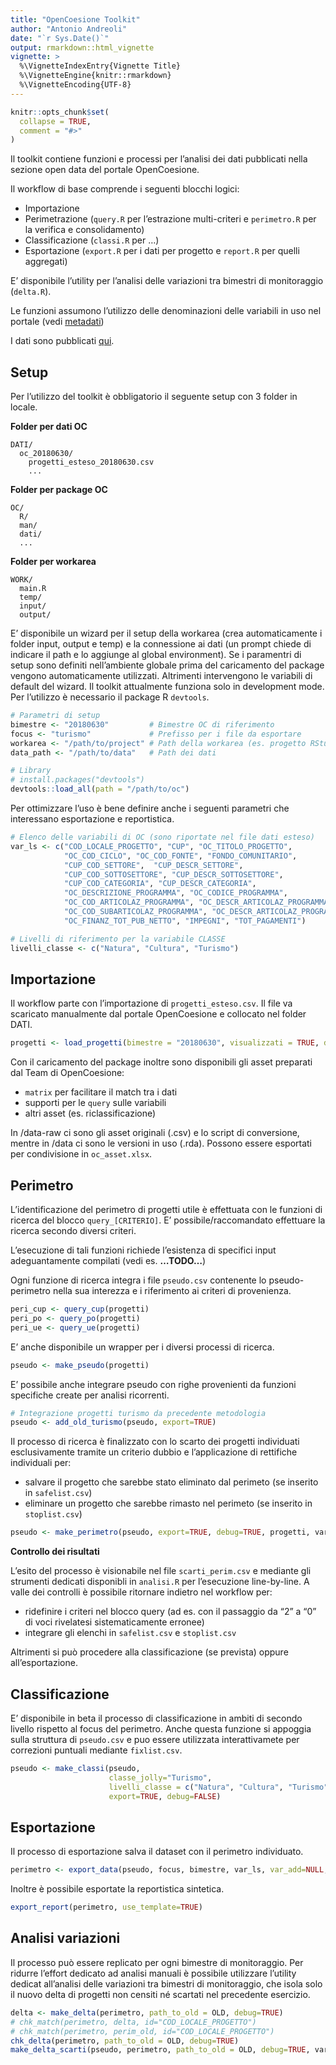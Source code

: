 ```yaml
---
title: "OpenCoesione Toolkit"
author: "Antonio Andreoli"
date: "`r Sys.Date()`"
output: rmarkdown::html_vignette
vignette: >
  %\VignetteIndexEntry{Vignette Title}
  %\VignetteEngine{knitr::rmarkdown}
  %\VignetteEncoding{UTF-8}
---
```


```r
knitr::opts_chunk$set(
  collapse = TRUE,
  comment = "#>"
)
```

Il toolkit contiene funzioni e processi per l'analisi dei dati pubblicati nella sezione open data del portale OpenCoesione.

Il workflow di base comprende i seguenti blocchi logici:

- Importazione
- Perimetrazione (`query.R` per l'estrazione multi-criteri e `perimetro.R` per la verifica e consolidamento)
- Classificazione (`classi.R` per ...)
- Esportazione (`export.R` per i dati per progetto e `report.R` per quelli aggregati)

E' disponibile l'utility per l'analisi delle variazioni tra bimestri di monitoraggio (`delta.R`).

Le funzioni assumono l'utilizzo delle denominazioni delle variabili in uso nel portale (vedi [metadati](https://opencoesione.gov.it/media/opendata/metadati_progetti_tracciato_esteso.xls))

I dati sono pubblicati [qui](https://opencoesione.gov.it/it/opendata/).


## Setup

Per l'utilizzo del toolkit è obbligatorio il seguente setup con 3 folder in locale.

**Folder per dati OC**

    DATI/
      oc_20180630/
        progetti_esteso_20180630.csv
        ...
    
**Folder per package OC**

    OC/
      R/
      man/
      dati/
      ...
    
**Folder per workarea**

    WORK/
      main.R
      temp/
      input/
      output/

E' disponibile un wizard per il setup della workarea (crea automaticamente i folder input, output e temp) e la connessione ai dati (un prompt chiede di indicare il path e lo aggiunge al global environment).
Se i paramentri di setup sono definiti nell'ambiente globale prima del caricamento del package vengono automaticamente utilizzati. Altrimenti intervengono le variabili di default del wizard.
Il toolkit attualmente funziona solo in development mode. Per l'utilizzo è necessario il package R `devtools`.

```r
# Parametri di setup
bimestre <- "20180630"         # Bimestre OC di riferimento
focus <- "turismo"             # Prefisso per i file da esportare
workarea <- "/path/to/project" # Path della workarea (es. progetto RStudio)
data_path <- "/path/to/data"   # Path dei dati 

# Library
# install.packages("devtools")
devtools::load_all(path = "/path/to/oc")
```

Per ottimizzare l'uso è bene definire anche i seguenti parametri che interessano esportazione e reportistica.

```r
# Elenco delle variabili di OC (sono riportate nel file dati esteso)
var_ls <- c("COD_LOCALE_PROGETTO", "CUP", "OC_TITOLO_PROGETTO",
            "OC_COD_CICLO", "OC_COD_FONTE", "FONDO_COMUNITARIO",
            "CUP_COD_SETTORE",  "CUP_DESCR_SETTORE",  
            "CUP_COD_SOTTOSETTORE", "CUP_DESCR_SOTTOSETTORE", 
            "CUP_COD_CATEGORIA", "CUP_DESCR_CATEGORIA",
            "OC_DESCRIZIONE_PROGRAMMA", "OC_CODICE_PROGRAMMA",
            "OC_COD_ARTICOLAZ_PROGRAMMA", "OC_DESCR_ARTICOLAZ_PROGRAMMA", 
            "OC_COD_SUBARTICOLAZ_PROGRAMMA", "OC_DESCR_ARTICOLAZ_PROGRAMMA",
            "OC_FINANZ_TOT_PUB_NETTO", "IMPEGNI", "TOT_PAGAMENTI")

# Livelli di riferimento per la variabile CLASSE
livelli_classe <- c("Natura", "Cultura", "Turismo")
```


## Importazione
Il workflow parte con l'importazione di `progetti_esteso.csv`. Il file va scaricato manualmente dal portale OpenCoesione e collocato nel folder DATI.

```r
progetti <- load_progetti(bimestre = "20180630", visualizzati = TRUE, debug = TRUE)
```

Con il caricamento del package inoltre sono disponibili gli asset preparati dal Team di OpenCoesione:

* `matrix` per facilitare il match tra i dati 
* supporti per le `query` sulle variabili
* altri asset (es. riclassificazione)

In /data-raw ci sono gli asset originali (.csv) e lo script di conversione, mentre in /data ci sono le versioni in uso (.rda). Possono essere esportati per condivisione in `oc_asset.xlsx`.


## Perimetro
L'identificazione del perimetro di progetti utile è effettuata con le funzioni di ricerca del blocco `query_[CRITERIO]`. E' possibile/raccomandato effettuare la ricerca secondo diversi criteri.

L'esecuzione di tali funzioni richiede l'esistenza di specifici input adeguantamente compilati (vedi es. **...TODO...**)

Ogni funzione di ricerca integra i file `pseudo.csv` contenente lo pseudo-perimetro nella sua interezza e i riferimento ai criteri di provenienza.

```r
peri_cup <- query_cup(progetti)
peri_po <- query_po(progetti)
peri_ue <- query_ue(progetti)


```

<!-- qui manca funzione che crea TIPO_QUERY (ora è presente solo in make_pseudo) --> 

E' anche disponibile un wrapper per i diversi processi di ricerca.

```r
pseudo <- make_pseudo(progetti)
```

E' possibile anche integrare pseudo con righe provenienti da funzioni specifiche create per analisi ricorrenti.

```r
# Integrazione progetti turismo da precedente metodologia
pseudo <- add_old_turismo(pseudo, export=TRUE)
```

Il processo di ricerca è finalizzato con lo scarto dei progetti individuati esclusivamente tramite un criterio dubbio e l'applicazione di rettifiche individuali per:

* salvare il progetto che sarebbe stato eliminato dal perimeto (se inserito in `safelist.csv`)
* eliminare un progetto che sarebbe rimasto nel perimeto (se inserito in `stoplist.csv`)

```r
pseudo <- make_perimetro(pseudo, export=TRUE, debug=TRUE, progetti, var_ls)
```

**Controllo dei risultati**

L'esito del processo è visionabile nel file `scarti_perim.csv` e mediante gli strumenti dedicati disponibli in `analisi.R` per l'esecuzione line-by-line. 
<!-- questi forse non ci sono più... --> 
A valle dei controlli è possibile ritornare indietro nel workflow per:

* ridefinire i criteri nel blocco query (ad es. con il passaggio da "2" a "0" di voci rivelatesi sistematicamente erronee)
* integrare gli elenchi in `safelist.csv` e `stoplist.csv`

Altrimenti si può procedere alla classificazione (se prevista) oppure all'esportazione.


## Classificazione

E' disponibile in beta il processo di classificazione in ambiti di secondo livello rispetto al focus del perimetro.
Anche questa funzione si appoggia sulla struttura di `pseudo.csv` e puo essere utilizzata interattivamete per correzioni puntuali mediante `fixlist.csv`.

```r
pseudo <- make_classi(pseudo,
                      classe_jolly="Turismo",
                      livelli_classe = c("Natura", "Cultura", "Turismo"),
                      export=TRUE, debug=FALSE)
```


## Esportazione

Il processo di esportazione salva il dataset con il perimetro individuato.

```r
perimetro <- export_data(pseudo, focus, bimestre, var_ls, var_add=NULL, chk_today="20180731")
```

Inoltre è possibile esportate la reportistica sintetica.

```r
export_report(perimetro, use_template=TRUE)
```


## Analisi variazioni

Il processo può essere replicato per ogni bimestre di monitoraggio. Per ridurre l'effort dedicato ad analisi manuali è possibile utilizzare l'utility dedicat all'analisi delle variazioni tra bimestri di monitoraggio, che isola solo il nuovo delta di progetti non censiti né scartati nel precedente esercizio.


```r
delta <- make_delta(perimetro, path_to_old = OLD, debug=TRUE)
# chk_match(perimetro, delta, id="COD_LOCALE_PROGETTO")
# chk_match(perimetro, perim_old, id="COD_LOCALE_PROGETTO")
chk_delta(perimetro, path_to_old = OLD, debug=TRUE)
make_delta_scarti(pseudo, perimetro, path_to_old = OLD, debug=TRUE, var_ls, min_cp=2000000)
```









